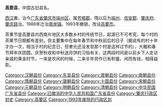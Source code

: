 '''高要县'''，中国古旧县名。

[[西汉|西汉]]置，治今[[广东省|广东省]][[肇庆市|肇庆市]][[端州区|端州区]]，属[[苍梧郡|苍梧郡]]。隋以后为[[端州|端州]]、[[信安郡|信安郡]]、[[肇庆府|肇庆府]]、[[肇庆路|肇庆路]]治。1986年迁治[[南岸镇|南岸镇]]。1993年撤销，改设[[高要市|高要市]]。 

茶果节是高要县内西南片地区大多数乡村的传统节日，起源已不可考究，每个村的茶果节日期都有差别，但主要集中在每年春节和中秋前后的日子（据说有的村十年才办一次，相当于村的纪念日，但聿光还没发现那个村是这样过节的），大概和春节拜年庆团圆，庆贺秋收和中秋送月饼的习俗有关，这两段时间是以前乡下人走访亲戚的黄金时节，一来是农闲的时候，二来半年劳作已有积蓄，闲而有钱，相得益彰。

{{中华民国广东省行政区划}}
[[Category:汉朝县份|Category:汉朝县份]]
[[Category:东吴县份|Category:东吴县份]]
[[Category:晋朝县份|Category:晋朝县份]]
[[Category:南朝县份|Category:南朝县份]]
[[Category:隋朝县份|Category:隋朝县份]]
[[Category:唐朝县份|Category:唐朝县份]]
[[Category:十国县份|Category:十国县份]]
[[Category:宋朝县份|Category:宋朝县份]]
[[Category:元朝县份|Category:元朝县份]]
[[Category:明朝县份|Category:明朝县份]]
[[Category:清朝县份|Category:清朝县份]]
[[Category:中华民国广东省县份|Category:中华民国广东省县份]]
[[Category:已撤消的中华人民共和国广东省县份|Category:已撤消的中华人民共和国广东省县份]]
[[Category:肇庆行政区划史|Category:肇庆行政区划史]]
[[Category:高要区|Category:高要区]]
[[Category:1993年废除的行政区划|Category:1993年废除的行政区划]]